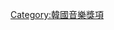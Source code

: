 {{Navbox
|bodyclass=hlist

|name  = 韓國金唱片新人獎
|title = 韓國[[金唱片獎]]新人獎得主
|state = collapsed
|titlestyle = background:#FFD700;color:#4D3900
|groupstyle = background-color:#FFD700;

|group1 = 1980年代
|list1 = 
*86 {{link-ko|金陞振|김승진}}
*[[金完宣]]
*87 {{link-ko|文喜玉|문희옥}}
*{{link-ko|李正錫|이정석 (가수)}}
*88 [[卞真燮]]
*[[李尚恩]]
*89 {{link-ko|朴赫基|박학기}}
*{{link-ko|趙甲卿|조갑경}}
|group2 = 1990年代
|list2 =  
*90 {{link-ko|朴省身|박성신}}
*{{link-ko|金民雨|김민우 (가수)}}
*91 [[沈信]]
*{{link-ko|潤相|윤상}}
*94 {{link-ko|Two Two|투투 (음악 그룹)}} 
*95 {{link-ko|成晉宇|성진우}}
*96 {{link-ko|IDOL (組合)|아이돌 (음악 그룹)|IDOL}}
*[[H.O.T.]]
*97 [[Yangpa|洋蔥]]
*[[JinuSean]]
*98 [[FIN.K.L]]
*[[太四子]]
*[[S.E.S. (組合)|S.E.S.]]
*99 [[李貞賢]]
*[[1TYM]]
|group3 = 2000年代
|list3 =   
*00 [[Chakra (組合)|Chakra]]
*[[朴孝信]]
*[[崔真永]]
*01 [[成始璄]]
*[[張娜拉]]
*02 [[輝晟]]
*[[Rain]]
*03 [[SE7EN]]
*[[Big Mama]]
* 04 [[SG Wannabe]]
*[[Tei]]
* 05 {{link-ko|IVY (歌手)|아이비 (가수)|IVY}}
*{{link-ko|Eru|이루}}
*[[林正姬]]
* 06 [[Gavy NJ]]
*[[Super Junior]]
*[[SeeYa]]
*07 [[少女时代|少女時代]]
*[[FTIsland]]
*[[高潤荷|潤荷]]
* 08 [[SHINee]]
*[[Davichi]]
*09 [[4minute]]
*[[T-ara]]
|group4 = 2010年代
|list4 =  
*10 [[BEAST]]
*[[Secret (組合)|Secret]]
*[[Sistar]]
*11 [[Apink]]
*[[B1A4]]
*[[Dal★Shabet]]
*[[Boyfriend (男子團體)|BOYFRIEND]]
*[[許閣]]
*12 [[EXO-K]]
*[[Juniel]]
*[[B.A.P]]
*[[李藝真|Ailee]]
*13 [[金藝琳]]
*[[Crayon Pop]]
*[[防彈少年團]]
*[[Roy Kim]]
*[[李遐怡]]
*14 [[GOT7]]
*[[WINNER]]
*[[Red Velvet]]
*15 [[GFRIEND]]
*[[iKON]]
*[[Seventeen (組合)|SEVENTEEN]]
*[[TWICE]]
*16 [[臉紅的思春期]]
*[[BLACKPINK]]
*[[I.O.I]]
*[[NCT|NCT 127]]
*17 [[Wanna One]]
*18 [[(G)I-DLE]]
*[[Stray Kids]]
*[[IZ*ONE]]
*19 [[TXT (組合)|TXT]]
*[[ITZY]]
|group5 = 2020年代
|list5 =  
*20 [[ENHYPEN]]
*[[Treasure (組合)|TREASURE]]
*{{link-ko|金浩中|김호중 (음악가)}}
*21 [[STAYC]]
*[[aespa]]

|belowstyle = background: #FFD700
|below =  
* [[Template:韓國金唱片新人獎|<span style="font-size:smaller;color:#4D3900">新人獎</span>]] 
* [[Template:韓國金唱片大賞|<span style="font-size:smaller;color:#4D3900">大賞</span>]]
}}<noinclude>
[[Category:韓國音樂獎項]]
</noinclude>